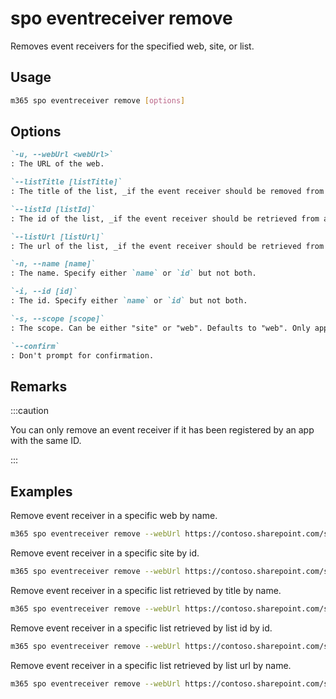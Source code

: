 
# spo eventreceiver remove

Removes event receivers for the specified web, site, or list.

## Usage

```sh
m365 spo eventreceiver remove [options]
```

## Options

```md definition-list
`-u, --webUrl <webUrl>`
: The URL of the web.

`--listTitle [listTitle]`
: The title of the list, _if the event receiver should be removed from a list_. Specify either `listTitle`, `listId` or `listUrl`.

`--listId [listId]`
: The id of the list, _if the event receiver should be retrieved from a list_. Specify either `listTitle`, `listId` or `listUrl`.

`--listUrl [listUrl]`
: The url of the list, _if the event receiver should be retrieved from a list_. Specify either `listTitle`, `listId` or `listUrl`.

`-n, --name [name]`
: The name. Specify either `name` or `id` but not both.

`-i, --id [id]`
: The id. Specify either `name` or `id` but not both.

`-s, --scope [scope]`
: The scope. Can be either "site" or "web". Defaults to "web". Only applicable when not specifying any of the list properties.

`--confirm`
: Don't prompt for confirmation.
```

<Global />

## Remarks

:::caution

You can only remove an event receiver if it has been registered by an app with the same ID.

:::

## Examples

Remove event receiver in a specific web by name.

```sh
m365 spo eventreceiver remove --webUrl https://contoso.sharepoint.com/sites/contoso-sales --name 'PnP Test Receiver'
```

Remove event receiver in a specific site by id.

```sh
m365 spo eventreceiver remove --webUrl https://contoso.sharepoint.com/sites/contoso-sales --scope site --id c5a6444a-9c7f-4a0d-9e29-fc6fe30e34ec
```

Remove event receiver in a specific list retrieved by title by name.

```sh
m365 spo eventreceiver remove --webUrl https://contoso.sharepoint.com/sites/contoso-sales --listTitle Events --name 'PnP Test Receiver'
```

Remove event receiver in a specific list retrieved by list id by id.

```sh
m365 spo eventreceiver remove --webUrl https://contoso.sharepoint.com/sites/contoso-sales --listId '202b8199-b9de-43fd-9737-7f213f51c991' --id c5a6444a-9c7f-4a0d-9e29-fc6fe30e34ec
```

Remove event receiver in a specific list retrieved by list url by name.

```sh
m365 spo eventreceiver remove --webUrl https://contoso.sharepoint.com/sites/contoso-sales --listUrl '/sites/contoso-sales/lists/Events' --name 'PnP Test Receiver'
```
